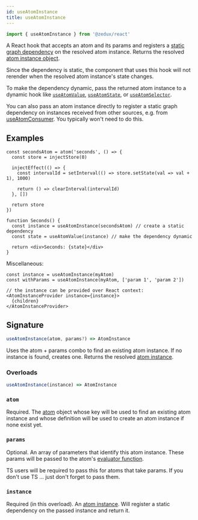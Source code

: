 ```yaml
---
id: useAtomInstance
title: useAtomInstance
---
```


```ts
import { useAtomInstance } from '@zedux/react'
```

A React hook that accepts an atom and its params and registers a [static graph dependency](../glossary#static-graph-dependency) on the resolved atom instance. Returns the resolved [atom instance object](../classes/AtomInstance).

Since the dependency is static, the component that uses this hook will not rerender when the resolved atom instance's state changes.

To make the dependency dynamic, pass the returned atom instance to a dynamic hook like [`useAtomValue`](useAtomValue), [`useAtomState`](useAtomState), or [`useAtomSelector`](useAtomSelector).

You can also pass an atom instance directly to register a static graph dependency on instances received from other sources, e.g. from [useAtomConsumer](useAtomConsumer). You typically won't need to do this.

## Examples

```tsx live ecosystemId=useAtomInstance/example resultVar=Seconds
const secondsAtom = atom('seconds', () => {
  const store = injectStore(0)

  injectEffect(() => {
    const intervalId = setInterval(() => store.setState(val => val + 1), 1000)

    return () => clearInterval(intervalId)
  }, [])

  return store
})

function Seconds() {
  const instance = useAtomInstance(secondsAtom) // create a static dependency
  const state = useAtomValue(instance) // make the dependency dynamic

  return <div>Seconds: {state}</div>
}
```

Miscellaneous:

```tsx
const instance = useAtomInstance(myAtom)
const withParams = useAtomInstance(myAtom, ['param 1', 'param 2'])

// the instance can be provided over React context:
<AtomInstanceProvider instance={instance}>
  {children}
</AtomInstanceProvider>
```

## Signature

```ts
useAtomInstance(atom, params?) => AtomInstance
```

Uses the atom + params combo to find an existing atom instance. If no instance is found, creates one. Returns the resolved [atom instance](../classes/AtomInstance).

### Overloads

```ts
useAtomInstance(instance) => AtomInstance
```

### `atom`

Required. The [atom](../classes/Atom) object whose key will be used to find an existing atom instance and whose definition will be used to create an atom instance if none exist yet.

### `params`

Optional. An array of parameters that identify this atom instance. These params will be passed to the atom's [evaluator function](../glossary#evaluator).

TS users will be required to pass this for atoms that take params. If you don't use TS ... just don't forget to pass them.

### `instance`

Required (in this overload). An [atom instance](../classes/AtomInstance). Will register a static dependency on the passed instance and return it.
